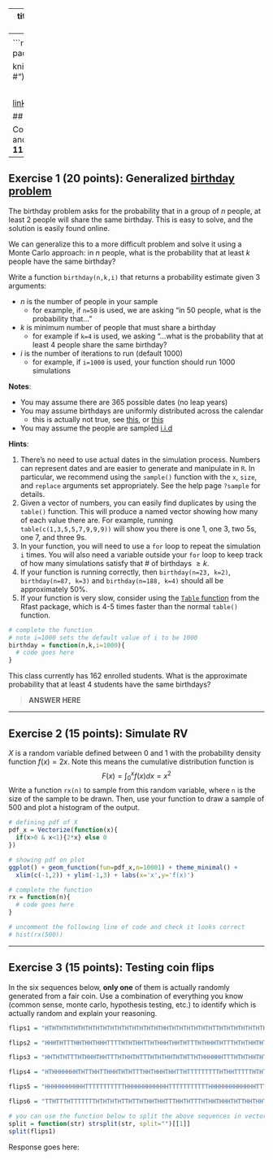 
---
title: "STAT340 HW2: Monte Carlo & Testing"
author: Name
date: Date
output: html_document
---
<style>
table{width:50%!important;margin-left:auto!important;margin-right:auto!important;}
/*ol[style*="decimal"]>li{margin-top:40px!important;}*/
</style>

```r
# check packages installed
if(!require(pacman)) install.packages("pacman")
pacman::p_load(ggplot2)

knitr::opts_chunk$set(tidy=FALSE,strip.white=FALSE,fig.align="center",comment=" #")
options(width=100)
```

<br/>

[link to source](hw02.Rmd)

## Instructions

Complete the exercises, update the "author" and "date" fields in the header, knit it, and submit **both the HTML and RMD** files to Canvas. Due date: **Oct 13, 2021 at 11:59pm**.

---

## Exercise 1 (20 points): Generalized [birthday problem](https://en.wikipedia.org/wiki/Birthday_problem)

The birthday problem asks for the probability that in a group of $n$ people, at least 2 people will share the same birthday. This is easy to solve, and the solution is easily found online.

We can generalize this to a more difficult problem and solve it using a Monte Carlo approach: in $n$ people, what is the probability that at least $k$ people have the same birthday?

Write a function `birthday(n,k,i)` that returns a probability estimate given 3 arguments:

 - $n$ is the number of people in your sample
    - for example, if `n=50` is used, we are asking "in 50 people, what is the probability that..."
 - $k$ is minimum number of people that must share a birthday
    - for example if `k=4` is used, we asking "...what is the probability that at least 4 people share the same birthday?
 - $i$ is the number of iterations to run (default 1000)
    - for example, if `i=1000` is used, your function should run 1000 simulations

**Notes**:

 - You may assume there are 365 possible dates (no leap years)
 - You may assume birthdays are uniformly distributed across the calendar
    - this is actually not true, see [this](https://www.panix.com/~murphy/bday.html), or [this](https://fivethirtyeight.com/features/lots-of-parents-dont-want-their-kids-to-be-born-on-leap-day/)
 - You may assume the people are sampled [i.i.d](https://en.wikipedia.org/wiki/Independent_and_identically_distributed_random_variables)

**Hints**:

 1. There's no need to use actual dates in the simulation process. Numbers can represent dates and are easier to generate and manipulate in `R`. In particular, we recommend using the `sample()` function with the `x`, `size`, and `replace` arguments set appropriately. See the help page `?sample` for details.
 2. Given a vector of numbers, you can easily find duplicates by using the `table()` function. This will produce a named vector showing how many of each value there are. For example, running `table(c(1,3,5,5,7,9,9,9))` will show you there is one 1, one 3, two 5s, one 7, and three 9s.
 3. In your function, you will need to use a `for` loop to repeat the simulation `i` times. You will also need a variable outside your `for` loop to keep track of how many simulations satisfy that \# of birthdays $\geq k$.
 4. If your function is running correctly, then `birthday(n=23, k=2)`, `birthday(n=87, k=3)` and `birthday(n=188, k=4)` should all be approximately $50\%$.
 5. If your function is very slow, consider using the [`Table` function](https://rdrr.io/cran/Rfast/man/Table.html) from the Rfast package, which is 4-5 times faster than the normal `table()` function.

```r
# complete the function
# note i=1000 sets the default value of i to be 1000
birthday = function(n,k,i=1000){
  # code goes here
}
```

This class currently has 162 enrolled students. What is the approximate probability that at least $4$ students have the same birthdays?

> **ANSWER HERE**

---

## Exercise 2 (15 points): Simulate RV

$X$ is a random variable defined between 0 and 1 with the probability density function $f(x)=2x$. Note this means the cumulative distribution function is $$F(x)=\int_0^xf(x)dx=x^2$$ Write a function `rx(n)` to sample from this random variable, where `n` is the size of the sample to be drawn. Then, use your function to draw a sample of 500 and plot a histogram of the output.

```r
# defining pdf of X
pdf_x = Vectorize(function(x){
  if(x>0 & x<1){2*x} else 0
})

# showing pdf on plot
ggplot() + geom_function(fun=pdf_x,n=10001) + theme_minimal() + 
  xlim(c(-1,2)) + ylim(-1,3) + labs(x='x',y='f(x)')
```

```r
# complete the function
rx = function(n){
  # code goes here
}

# uncomment the following line of code and check it looks correct
# hist(rx(500))
```

---

## Exercise 3 (15 points): Testing coin flips

In the six sequences below, **only one** of them is actually randomly generated from a fair coin. Use a combination of everything you know (common sense, monte carlo, hypothesis testing, etc.) to identify which is actually random and explain your reasoning.

```r
flips1 = "HTHTHTHTHTHTHTHTHTHTHTHTHTHTHTHTHHTHTHTHTHTHTHTTHTHTHTHTHTHTHHTHTHTHTHTHTHTHTHTHTHTHTHTHTHHTTHTHTHTHTHTHTHTHTHTHTHTHTHHTHTHTHTHTHTHTHTHTHTHTHTTHTHTHTHTHTHTHTHTHTHTHTHTHHTHTHTHTHTHTHTHTHTHTHTHHTHTHTHTH"

flips2 = "HHHTHTTTHHTHHTHHHTTTTHTHTHHTTHTHHHTHHTHTTTHTHHHTHTTTHTHTHHTHTHTTHTHHTHTHTTTHTHHHTHTHTTHTHTHHTHTHTHHHTHTTTHTHHTHTHTHHTTTHTHHTHHTTTTHTHTHHHTHTTHTHHTHTHTTHTHHTHTHHHTHHHTHTTTHTTHTTTHTHHHTHTHTTHTHHTHHTHTTT"

flips3 = "HHTHTHTTTHTHHHTHHTTTHTHHTHTTTHTHTHHTHTHTTHTHHHHHHTTTHTHTHHTHTTTHTHHTHTHTTTHTHHHTTHTTTHTHTHHHHTHTTHHTTTTTHTHHHTHTHTTTTTHHHTHHTHHTHHHTTTTHTHTHHHTHHTTTTTHTHHHTHTHTHTTTHTHHHTHTHTHTTHTHHTHTHTHTTTTHTHHHTHTH"

flips4 = "HTHHHHHHHTHTTHHTTHHHTHTHTTTHHTHHHTHHTTHTTTTTTTTTHTHHTTTTTHTHTHTHHTTHTTHTTTTTHHHTHTTTHTHTHHHTHTTTTHTHTHHTTHTHTTHHTHTHHHHTHTTHHTTHTTHTTHTHHHHHHTTTTTTHHHTTHTHHHHTTTHTTHHHTTHTHHTTTHHTHHTTTHTHHTHHHTHHTTHHH"

flips5 = "HHHHHHHHHHHTTTTTTTTTTTHHHHHHHHHHHHTTTTTTTTTTTHHHHHHHHHHHHHTTTTTTTTTTHHHHHHHHHHTTTTTTTTHHHHHHHHTTTTTTTHHHHHHHHHTTTTTTTTTHHHHHHHHTTTHHHHHHHHHHHTTTTTTTTTTTHHHHHHHHHHHHTTTTTTTTTTTHHHHHHHHHHHHHTTTTTTTTTTHH"

flips6 = "TTHTTTHTTTTTTTHTHTHTHTTHTTHTHHTHHTTTHHTHTTTHTHHTHHHTHTTHHTHHTTHTHTTTTHTHTTTHHTTTTTTTTHTHHTTHTTTTTTHTHTHTHTTTHTTHHTTHTTTHHTTTHTTHTTTTHTTTTHHTTTHTHTHHHTTTTTTHTHHTTTTTTTTTTTTHHHTTTHHHTTTHTTTHTHTTHTTTTTHT"

# you can use the function below to split the above sequences in vectors of flips
split = function(str) strsplit(str, split="")[[1]]
split(flips1)
```

Response goes here:







